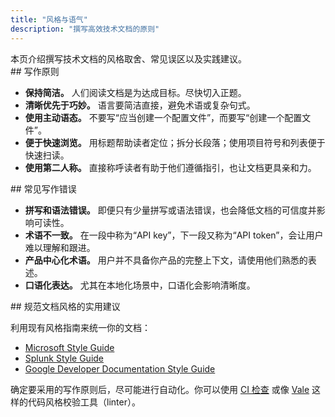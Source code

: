 ```yaml
---
title: "风格与语气"
description: "撰写高效技术文档的原则"
---
```


<Tip>
  本页介绍撰写技术文档的风格取舍、常见误区以及实践建议。
</Tip>

<div id="writing-principles">
  ## 写作原则
</div>

* **保持简洁。** 人们阅读文档是为达成目标。尽快切入正题。
* **清晰优先于巧妙。** 语言要简洁直接，避免术语或复杂句式。
* **使用主动语态。** 不要写“应当创建一个配置文件”，而要写“创建一个配置文件”。
* **便于快速浏览。** 用标题帮助读者定位；拆分长段落；使用项目符号和列表便于快速扫读。
* **使用第二人称。** 直接称呼读者有助于他们遵循指引，也让文档更具亲和力。

<div id="common-writing-mistakes">
  ## 常见写作错误
</div>

* **拼写和语法错误。** 即便只有少量拼写或语法错误，也会降低文档的可信度并影响可读性。
* **术语不一致。** 在一段中称为“API key”，下一段又称为“API token”，会让用户难以理解和跟进。
* **产品中心化术语。** 用户并不具备你产品的完整上下文，请使用他们熟悉的表述。
* **口语化表达。** 尤其在本地化场景中，口语化会影响清晰度。

<div id="tips-for-enforcing-style">
  ## 规范文档风格的实用建议
</div>

利用现有风格指南来统一你的文档：

* [Microsoft Style Guide](https://learn.microsoft.com/en-us/style-guide/welcome/)
* [Splunk Style Guide](https://docs.splunk.com/Documentation/StyleGuide/current/StyleGuide/Howtouse)
* [Google Developer Documentation Style Guide](https://developers.google.com/style)

确定要采用的写作原则后，尽可能进行自动化。你可以使用 [CI 检查](/zh/deploy/ci) 或像 [Vale](https://vale.sh) 这样的代码风格校验工具（linter）。